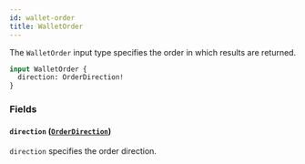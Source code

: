 ```yaml
---
id: wallet-order
title: WalletOrder
---
```



The `WalletOrder` input type specifies the order in which results are returned.

```graphql
input WalletOrder {
  direction: OrderDirection!
}
```


### Fields

#### `direction` ([`OrderDirection`](/cyberconnect/reference/enums/order-direction))

`direction` specifies the order direction.




